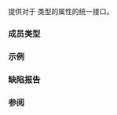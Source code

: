{{cpp/title|iterator_traits&lt;small&gt;&lt;std::common_iterator&gt;&lt;/small&gt;}}
{{cpp/iterator/common_iterator/navbar}}
{{ddcl|since=c++20|header=iterator|
template&lt; std::input_iterator I, class S &gt;
struct iterator_traits&lt;std::common_iterator&lt;I, S&gt;&gt;;
}}

提供对于 {{lc|std::common_iterator}} 类型的属性的统一接口。

===成员类型===
{{dsc begin}}
{{dsc hitem|类型名称|定义}}
{{dsc|{{tt|iterator_concept}}|
* {{lc|std::forward_iterator_tag}}，如果 {{tt|I}} 实现了 {{lc|std::forward_iterator}}。
* 否则是 {{lc|std::input_iterator_tag}}。
}}
{{dsc|{{tt|iterator_category}}&lt;br&gt;{{mark cond present}}|
* 未定义，如果 {{c/core|std::iter_difference_t&lt;I&gt;}} 不是整数类型。
* 否则是 {{lc|std::forward_iterator_tag}}，如果 {{c/core|std::iterator_traits&lt;I&gt;​::​iterator_category}} 合法并指代实现了 {{c|std::derived_from&lt;std::forward_iterator_tag&gt;}} 的类型。
* 否则是 {{lc|std::input_iterator_tag}}。}}
{{dsc|{{tt|value_type}}|{{c/core|std::iter_value_t&lt;I&gt;}}}}
{{dsc|{{tt|difference_type}}|{{c/core|std::iter_difference_t&lt;I&gt;}}}}
{{dsc|{{tt|pointer}}|
* {{c/core|decltype(c.operator-&gt;())}}，如果它良构（其中 {{c|c}} 是 {{c/core|const std::common_iterator&lt;I, S&gt;}} 类型的左值。
* 否则是 {{c/core|void}}。}}
{{dsc|{{tt|reference}}|{{c/core|std::iter_reference_t&lt;I&gt;}}}}
{{dsc end}}

===示例===
{{example
|code=
#include &lt;iterator&gt;
#include &lt;type_traits&gt;
#include &lt;vector&gt;

int main()
{
    std::vector v{1, 2, 3, 4};
    using CV = std::common_iterator&lt;
                    std::counted_iterator&lt;std::vector&lt;int&gt;::iterator&gt;,
                    std::default_sentinel_t&gt;;
    CV i{std::counted_iterator{v.begin(), 3}&lt;!----&gt;};
    using TRCV = std::iterator_traits&lt;decltype(i)&gt;;
    static_assert(std::is_same&lt;TRCV::iterator_concept, std::forward_iterator_tag&gt;());
    static_assert(std::is_same&lt;TRCV::iterator_category, std::forward_iterator_tag&gt;());
    static_assert(std::is_same&lt;TRCV::value_type, int&gt;());
    static_assert(std::is_same&lt;TRCV::difference_type,
                  std::vector&lt;int&gt;::difference_type&gt;());
    static_assert(std::is_same&lt;TRCV::pointer, decltype(i.operator-&gt;())&gt;());
    static_assert(std::is_same&lt;TRCV::reference, int&amp;&gt;());

    CV s{std::default_sentinel};
    using TRCS = std::iterator_traits&lt;decltype(s)&gt;;
    static_assert(std::is_same&lt;TRCS::iterator_concept, std::forward_iterator_tag&gt;());
    static_assert(std::is_same&lt;TRCS::iterator_category, std::forward_iterator_tag&gt;());
    static_assert(std::is_same&lt;TRCS::value_type, int&gt;());
    static_assert(std::is_same&lt;TRCS::difference_type,
                  std::vector&lt;int&gt;::difference_type&gt;());
    static_assert(std::is_same&lt;TRCS::pointer, decltype(s.operator-&gt;())&gt;());
    static_assert(std::is_same&lt;TRCS::reference, int&amp;&gt;());
}
}}

===缺陷报告===
{{dr list begin}}
{{dr list item|wg=lwg|dr=3749|std=C++20|before=如果 {{c/core|std::iter_difference_t&lt;I&gt;}} 不是整数类型，&lt;br&gt;那么 {{tt|iterator_category}} 是 {{lc|std::input_iterator_tag}}|after=此时 {{tt|iterator_category}} 未定义}}
{{dr list end}}

===参阅===
{{dsc begin}}
{{dsc inc|cpp/iterator/dsc iterator_traits}}
{{dsc inc|cpp/iterator/common_iterator/dsc incrementable_traits}}
{{dsc end}}

{{langlinks|de|en|es|fr|it|ja|ko|pt|ru}}